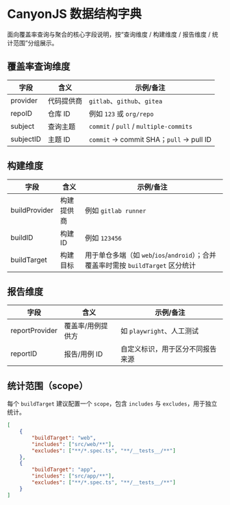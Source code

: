# CanyonJS 数据结构字典

面向覆盖率查询与聚合的核心字段说明，按“查询维度 / 构建维度 / 报告维度 / 统计范围”分组展示。

## 覆盖率查询维度

| 字段 | 含义 | 示例/备注 |
| --- | --- | --- |
| provider | 代码提供商 | `gitlab`、`github`、`gitea` |
| repoID | 仓库 ID | 例如 `123` 或 `org/repo` |
| subject | 查询主题 | `commit` / `pull` / `multiple-commits` |
| subjectID | 主题 ID | `commit` → commit SHA；`pull` → pull ID |

## 构建维度

| 字段 | 含义 | 示例/备注 |
| --- | --- | --- |
| buildProvider | 构建提供商 | 例如 `gitlab runner` |
| buildID | 构建 ID | 例如 `123456` |
| buildTarget | 构建目标 | 用于单仓多端（如 `web`/`ios`/`android`）；合并覆盖率时需按 `buildTarget` 区分统计 |

## 报告维度

| 字段 | 含义 | 示例/备注 |
| --- | --- | --- |
| reportProvider | 覆盖率/用例提供方 | 如 `playwright`、人工测试 |
| reportID | 报告/用例 ID | 自定义标识，用于区分不同报告来源 |

## 统计范围（scope）

每个 `buildTarget` 建议配置一个 `scope`，包含 `includes` 与 `excludes`，用于独立统计。

```json
[
    {
        "buildTarget": "web",
        "includes": ["src/web/**"],
        "excludes": ["**/*.spec.ts", "**/__tests__/**"]
    },
    {
        "buildTarget": "app",
        "includes": ["src/app/**"],
        "excludes": ["**/*.spec.ts", "**/__tests__/**"]
    }
]
```